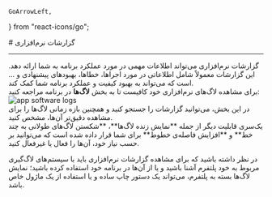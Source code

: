     GoArrowLeft,
} from "react-icons/go";


<Layout>
<Head>
<title>مستندات گزارشات نرم‌افزاری پلتفرم  - لیارا</title>

<meta property="og:title" content="مستندات خدمات رایانش ابری لیارا" />
<meta property="og:description" content="مستندات مربوط به گزارشات سخت‌افزاری یک پلتفرم در لیارا"  />
<meta property="og:image" content="https://files.liara.ir/liara/logos/liara-poster.jpg" />
</Head>
# گزارشات نرم‌افزاری

<hr className="mb-2" />
گزارشات نرم‌افزاری می‌تواند اطلاعات مهمی  در مورد عملکرد برنامه به شما ارائه دهد. این گزارشات معمولاً شامل اطلاعاتی در مورد اجراها، خطاها، بهبودهای پیشنهادی و ... است که می‌تواند به بهبود کیفیت و عملکرد برنامه شما کمک کند. 

<Section id="monitoring-software-logs" title="مشاهده گزارشات نرم‌افزاری " />
برای مشاهده لاگ‌های نرم‌افزاری خود کافیست تا به بخش <b>لاگ‌ها</b> در برنامه مراجعه کنید:
<div className="h-4" />
<img src="https://files.liara.ir/liara/docs/app-software-logs.png" alt="app software logs"/>
<div className="h-4" />
در این بخش، می‌توانید  گزارشات را جستجو کنید و 
همچنین بازه زمانی لاگ‌ها را برای مشاهده دقیق‌تر آن‌ها، مشخص کنید.
<div className="h-4" />
یک‌سری قابلیت دیگر از جمله **نمایش زنده لاگ‌ها**، **شکستن لاگ‌های طولانی به چند خط** و **افزایش فاصله‌ی خطوط** برای شما قرار داده شده است که می‌توانید بر حسب نیاز خود، آن‌ها را فعال یا غیرفعال کنید.
<div className="h-2" />
<Alert variant='info'>
<p>
در نظر داشته باشید که برای مشاهده گزارشات نرم‌افزاری باید با  سیستم‌های لاگ‌گیری مربوط به خود پلتفرم آشنا باشید و یا از آن‌ها در برنامه خود استفاده کرده باشید؛ نمایش لاگ‌ها بسته به پلتفرم، می‌تواند یک دستور چاپ ساده و یا استفاده از یک ماژول خاص باشد.
</p>
</Alert>
</Layout>
